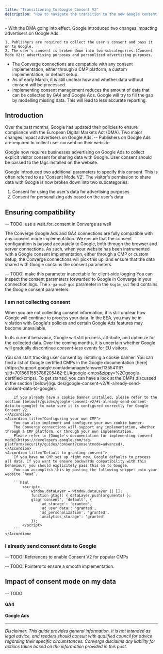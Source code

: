 ```yaml
---
title: "Transitioning to Google Consent V2"
description: "How to navigate the transition to the new Google consent mode"
---
```


<Accordion title="Key takeaways" icon="lightbulb" iconType="duotone">
  - With the DMA going into effect, Google introduced two changes impacting advertisers on Google Ads.
  
    1. Publishers are required to collect the user's consent and pass it on to Google.
    2. The user's consent is broken down into two subcategories (Consent Mode V2): advertising purposes and personlized advertising purposes.

  - The Converge connections are compatible with any consent implementation, either through a CMP platform, a custom implementation, or default setup.
  - As of early March, it is still unclear how and whether data without consent will be processed.
  - Implementing consent management reduces the amount of data that can be collected by GA4 and Google Ads. Google will try to fill the gap by modelling missing data. This will lead to less accurate reporting. 
</Accordion>

## Introduction
Over the past months, Google has updated their policies to ensure compliance with the European Digital Markets Act (DMA). Two major changes impact advertisers on Google Ads. -- Publishers on Google Ads are required to collect user consent on their website

Google now requires businesses advertising on Google Ads to collect explicit visitor consent for sharing data with Google. User consent should be passed to the tags installed on the website.

Google introduced two additional parameters to specify this consent. This is often referred to as 'Consent Mode V2'. The visitor's permission to share data with Google is now broken down into two subcategories:
1. Consent for using the user's data for advertising purposes
2. Consent for personalizing ads based on the user's data

## Ensuring compatibility

-- TODO: use a wait_for_consent in Converge as well


The Converge Google Ads and GA4 connections are fully compatible with any consent mode implementation. We ensure that the consent configuration is passed accurately to Google, both through the browser and server connections.
As such, when your website has been instrumented with a Google consent implementation, either through a CMP or custom setup, the Converge connections will pick this up, and ensure that the data shared with Google contains the consent parameters.

-- TODO: make this parameter inspectable for client-side logging
<Accordion title="Inspecting the consent parameters">
    You can inspect the consent parameters forwarded to Google in Converge in your connection logs. The `x-ga-mp2-gcd` parameter in the `$sgtm_sst` field contains the Google consent parameters.
</Accordion>

### I am not collecting consent
When you are not collecting consent information, it is still unclear how Google will continue to process your data. In the EEA, you may be in violation with Google's policies and certain Google Ads features may become unavailable.

In its current behaviour, Google will still process, attribute, and optimize for the collected data. Over the coming months, it is uncertain whether Google will gradually discontinue *consent-less* events for EU visitors.

<AccordionGroup>
    <Accordion title="Installing a CMP">
        You can start tracking user consent by installing a cookie banner.
        You can find a list of Google certified CMPs in the Google documentation [here](https://support.google.com/admanager/answer/13554116?sjid=7015691553786205462-EU#google-cmps&zippy=%2Cgoogle-certified-cmps).
        To get started, you can have a look at the CMPs discussed in the section [below](/guides/google-consent-v2/#i-already-send-consent-data-to-google).
        
        If you already have a cookie banner installed, please refer to the section [below](/guides/google-consent-v2/#i-already-send-consent-data-to-google) to make sure it is configured correctly for Google Consent V2.
    </Accordion>
    <Accordion title="Configuring your own CMP">
        You can also implement and configure your own cookie banner.
        The Converge connections will support any implementation, whether through a CMP platform, or through your own implementation.
        Please refer to [Google's documentation for implementing consent mode](https://developers.google.com/tag-platform/security/guides/consent?consentmode=advanced).
    </Accordion>
    <Accordion title="Default to granting consent">
        If you have no CMP set up right now, Google defaults to process all data. If you want to ensure backwards compatibility with this behaviour, you should explicitely pass this on to Google.
        You can accomplish this by pasting the following snippet onto your website `head`.

        ```html 
            <script>
                window.dataLayer = window.dataLayer || [];
                function gtag() { dataLayer.push(arguments) };
                gtag('consent', 'default', {
                    'ad_storage': 'granted',
                    'ad_user_data': 'granted',
                    'ad_personalization': 'granted',
                    'analytics_storage': 'granted'
                });
            </script>
        ```
    </Accordion>
</AccordionGroup>

### I already send consent data to Google

-- TODO: References to enable Consent V2 for popular CMPs

-- TODO: Pointers to ensure a smooth implementation. 

## Impact of consent mode on my data
-- TODO
#### GA4
#### Google Ads

---
*Disclaimer: This guide provides general information. It is not intended as legal advice, and readers should consult with qualified council for advice regarding their specific circumstances. Converge disclaims any liability for actions taken based on the information provided in this post.*
